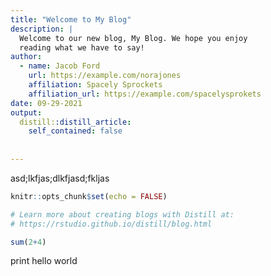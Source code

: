 ```yaml
---
title: "Welcome to My Blog"
description: |
  Welcome to our new blog, My Blog. We hope you enjoy 
  reading what we have to say!
author:
  - name: Jacob Ford 
    url: https://example.com/norajones
    affiliation: Spacely Sprockets
    affiliation_url: https://example.com/spacelysprokets
date: 09-29-2021
output:
  distill::distill_article:
    self_contained: false
    
    
---
```



asd;lkfjas;dlkfjasd;fkljas 
```r
knitr::opts_chunk$set(echo = FALSE)

# Learn more about creating blogs with Distill at:
# https://rstudio.github.io/distill/blog.html

```


```r

sum(2+4)
```

print hello world